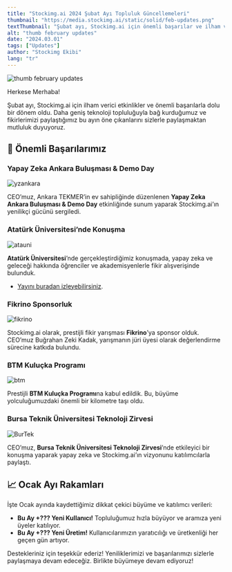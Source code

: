 ```yaml
---
title: "Stockimg.ai 2024 Şubat Ayı Topluluk Güncellemeleri"
thumbnail: "https://media.stockimg.ai/static/solid/feb-updates.png"
textThumbnail: "Şubat ayı, Stockimg.ai için önemli başarılar ve ilham verici etkinliklerle dolu bir dönem oldu. İşte başardıklarımız!"
alt: "thumb february updates"
date: "2024.03.01"
tags: ["Updates"]
author: "Stockimg Ekibi"
lang: "tr"
---
```


![thumb february updates](https://media.stockimg.ai/static/solid/feb-updates.png)

Herkese Merhaba!

Şubat ayı, Stockimg.ai için ilham verici etkinlikler ve önemli başarılarla dolu bir dönem oldu. Daha geniş teknoloji topluluğuyla bağ kurduğumuz ve fikirlerimizi paylaştığımız bu ayın öne çıkanlarını sizlerle paylaşmaktan mutluluk duyuyoruz.

## 🌟 Önemli Başarılarımız

### Yapay Zeka Ankara Buluşması & Demo Day  
![yzankara](https://media.stockimg.ai/static/solid/feb-tekmer.png)

CEO’muz, Ankara TEKMER’in ev sahipliğinde düzenlenen **Yapay Zeka Ankara Buluşması & Demo Day** etkinliğinde sunum yaparak Stockimg.ai’ın yenilikçi gücünü sergiledi.  

### Atatürk Üniversitesi’nde Konuşma  
![atauni](https://media.stockimg.ai/static/solid/feb-atauni.png)

**Atatürk Üniversitesi**’nde gerçekleştirdiğimiz konuşmada, yapay zeka ve geleceği hakkında öğrenciler ve akademisyenlerle fikir alışverişinde bulunduk.  
- [Yayını buradan izleyebilirsiniz](https://www.youtube.com/watch?v=tsEFl5-hm-Q).  

### Fikrino Sponsorluk  
![fikrino](https://media.stockimg.ai/static/solid/feb-fikrino.png)

Stockimg.ai olarak, prestijli fikir yarışması **Fikrino**’ya sponsor olduk. CEO’muz Buğrahan Zeki Kadak, yarışmanın jüri üyesi olarak değerlendirme sürecine katkıda bulundu.  

### BTM Kuluçka Programı  
![btm](https://media.stockimg.ai/static/solid/feb-btm-kulucka.png)

Prestijli **BTM Kuluçka Programı**na kabul edildik. Bu, büyüme yolculuğumuzdaki önemli bir kilometre taşı oldu.  

### Bursa Teknik Üniversitesi Teknoloji Zirvesi  
![BurTek](https://media.stockimg.ai/static/solid/feb-bur-tek.png)

CEO’muz, **Bursa Teknik Üniversitesi Teknoloji Zirvesi**’nde etkileyici bir konuşma yaparak yapay zeka ve Stockimg.ai’ın vizyonunu katılımcılarla paylaştı.  

## 📈 Ocak Ayı Rakamları

İşte Ocak ayında kaydettiğimiz dikkat çekici büyüme ve katılımcı verileri:

- **Bu Ay +??? Yeni Kullanıcı!** Topluluğumuz hızla büyüyor ve aramıza yeni üyeler katılıyor.
- **Bu Ay +??? Yeni Üretim!** Kullanıcılarımızın yaratıcılığı ve üretkenliği her geçen gün artıyor.

Destekleriniz için teşekkür ederiz! Yeniliklerimizi ve başarılarımızı sizlerle paylaşmaya devam edeceğiz. Birlikte büyümeye devam ediyoruz!
